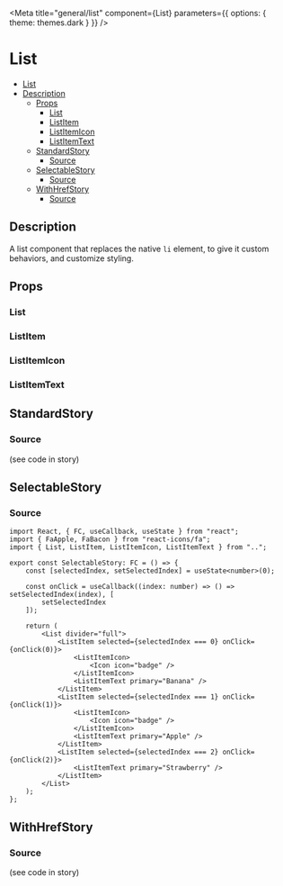 
<Meta
	title="general/list"
	component={List}
	parameters={{
		options: {
			theme: themes.dark
		}
	}}
/>

# List

- [List](#list)
- [Description](#description)
  * [Props](#props)
    + [List](#list-1)
    + [ListItem](#listitem)
    + [ListItemIcon](#listitemicon)
    + [ListItemText](#listitemtext)
  * [StandardStory](#standardstory)
    + [Source](#source)
  * [SelectableStory](#selectablestory)
    + [Source](#source-1)
  * [WithHrefStory](#withhrefstory)
    + [Source](#source-2)

## Description
A list component that replaces the native `li` element, to give it custom behaviors, and customize
styling.

## Props
### List
<Props of={List} />

### ListItem
<Props of={ListItem} />

### ListItemIcon
<Props of={ListItemIcon} />

### ListItemText
<Props of={ListItemText} />

## StandardStory
<Preview>
	<Story name="standard">
		<List divider="full">
			<ListItem>
				<ListItemIcon>
					<Icon icon="badge" />
				</ListItemIcon>
				<ListItemText primary="Banana" />
			</ListItem>
			<ListItem>
				<ListItemIcon>
					<Icon icon="badge" />
				</ListItemIcon>
				<ListItemText primary="Apple" />
			</ListItem>
			<ListItem>
				<ListItemText primary="Strawberry" />
			</ListItem>
		</List>
	</Story>
</Preview>

### Source
(see code in story)

## SelectableStory
<Preview>
	<Story name="selectable">
		<SelectableStory />
	</Story>
</Preview>

### Source
```tsx
import React, { FC, useCallback, useState } from "react";
import { FaApple, FaBacon } from "react-icons/fa";
import { List, ListItem, ListItemIcon, ListItemText } from "..";

export const SelectableStory: FC = () => {
	const [selectedIndex, setSelectedIndex] = useState<number>(0);

	const onClick = useCallback((index: number) => () => setSelectedIndex(index), [
		setSelectedIndex
	]);

	return (
		<List divider="full">
			<ListItem selected={selectedIndex === 0} onClick={onClick(0)}>
				<ListItemIcon>
					<Icon icon="badge" />
				</ListItemIcon>
				<ListItemText primary="Banana" />
			</ListItem>
			<ListItem selected={selectedIndex === 1} onClick={onClick(1)}>
				<ListItemIcon>
					<Icon icon="badge" />
				</ListItemIcon>
				<ListItemText primary="Apple" />
			</ListItem>
			<ListItem selected={selectedIndex === 2} onClick={onClick(2)}>
				<ListItemText primary="Strawberry" />
			</ListItem>
		</List>
	);
};
```

## WithHrefStory
<Preview>
	<Story name="with-href">
		<List divider="full">
			<ListItem href="https://google.com">
				<ListItemIcon>
					<Icon icon="badge" />
				</ListItemIcon>
				<ListItemText primary="Banana" />
			</ListItem>
			<ListItem>
				<ListItemIcon>
					<Icon icon="badge" />
				</ListItemIcon>
				<ListItemText primary="Apple" />
			</ListItem>
			<ListItem>
				<ListItemText primary="Strawberry" />
			</ListItem>
		</List>
	</Story>
</Preview>

### Source
(see code in story)

